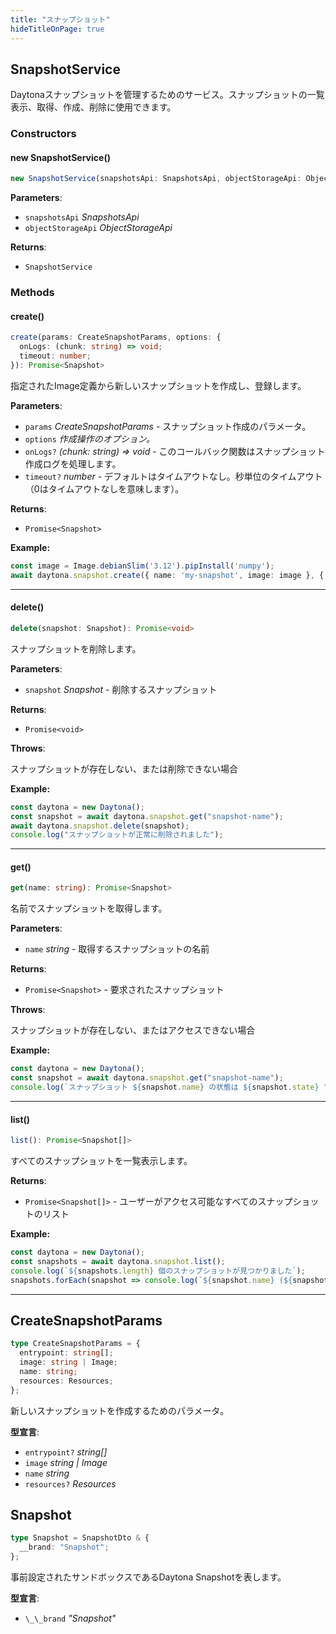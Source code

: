 ```yaml
---
title: "スナップショット"
hideTitleOnPage: true
---
```



## SnapshotService

Daytonaスナップショットを管理するためのサービス。スナップショットの一覧表示、取得、作成、削除に使用できます。

### Constructors

#### new SnapshotService()

```ts
new SnapshotService(snapshotsApi: SnapshotsApi, objectStorageApi: ObjectStorageApi): SnapshotService
```

**Parameters**:

- `snapshotsApi` _SnapshotsApi_
- `objectStorageApi` _ObjectStorageApi_


**Returns**:

- `SnapshotService`

### Methods

#### create()

```ts
create(params: CreateSnapshotParams, options: {
  onLogs: (chunk: string) => void;
  timeout: number;
}): Promise<Snapshot>
```

指定されたImage定義から新しいスナップショットを作成し、登録します。

**Parameters**:

- `params` _CreateSnapshotParams_ - スナップショット作成のパラメータ。
- `options` _作成操作のオプション。_
- `onLogs?` _\(chunk: string\) =\> void_ - このコールバック関数はスナップショット作成ログを処理します。
- `timeout?` _number_ - デフォルトはタイムアウトなし。秒単位のタイムアウト（0はタイムアウトなしを意味します）。


**Returns**:

- `Promise<Snapshot>`

**Example:**

```ts
const image = Image.debianSlim('3.12').pipInstall('numpy');
await daytona.snapshot.create({ name: 'my-snapshot', image: image }, { onLogs: console.log });
```

***

#### delete()

```ts
delete(snapshot: Snapshot): Promise<void>
```

スナップショットを削除します。

**Parameters**:

- `snapshot` _Snapshot_ - 削除するスナップショット


**Returns**:

- `Promise<void>`

**Throws**:

スナップショットが存在しない、または削除できない場合

**Example:**

```ts
const daytona = new Daytona();
const snapshot = await daytona.snapshot.get("snapshot-name");
await daytona.snapshot.delete(snapshot);
console.log("スナップショットが正常に削除されました");
```

***

#### get()

```ts
get(name: string): Promise<Snapshot>
```

名前でスナップショットを取得します。

**Parameters**:

- `name` _string_ - 取得するスナップショットの名前


**Returns**:

- `Promise<Snapshot>` - 要求されたスナップショット

**Throws**:

スナップショットが存在しない、またはアクセスできない場合

**Example:**

```ts
const daytona = new Daytona();
const snapshot = await daytona.snapshot.get("snapshot-name");
console.log(`スナップショット ${snapshot.name} の状態は ${snapshot.state} です`);
```

***

#### list()

```ts
list(): Promise<Snapshot[]>
```

すべてのスナップショットを一覧表示します。

**Returns**:

- `Promise<Snapshot[]>` - ユーザーがアクセス可能なすべてのスナップショットのリスト

**Example:**

```ts
const daytona = new Daytona();
const snapshots = await daytona.snapshot.list();
console.log(`${snapshots.length} 個のスナップショットが見つかりました`);
snapshots.forEach(snapshot => console.log(`${snapshot.name} (${snapshot.imageName})`));
```

***


## CreateSnapshotParams

```ts
type CreateSnapshotParams = {
  entrypoint: string[];
  image: string | Image;
  name: string;
  resources: Resources;
};
```

新しいスナップショットを作成するためのパラメータ。

**型宣言**:

- `entrypoint?` _string\[\]_
- `image` _string \| Image_
- `name` _string_
- `resources?` _Resources_


## Snapshot

```ts
type Snapshot = SnapshotDto & {
  __brand: "Snapshot";
};
```

事前設定されたサンドボックスであるDaytona Snapshotを表します。

**型宣言**:

- `\_\_brand` _"Snapshot"_

